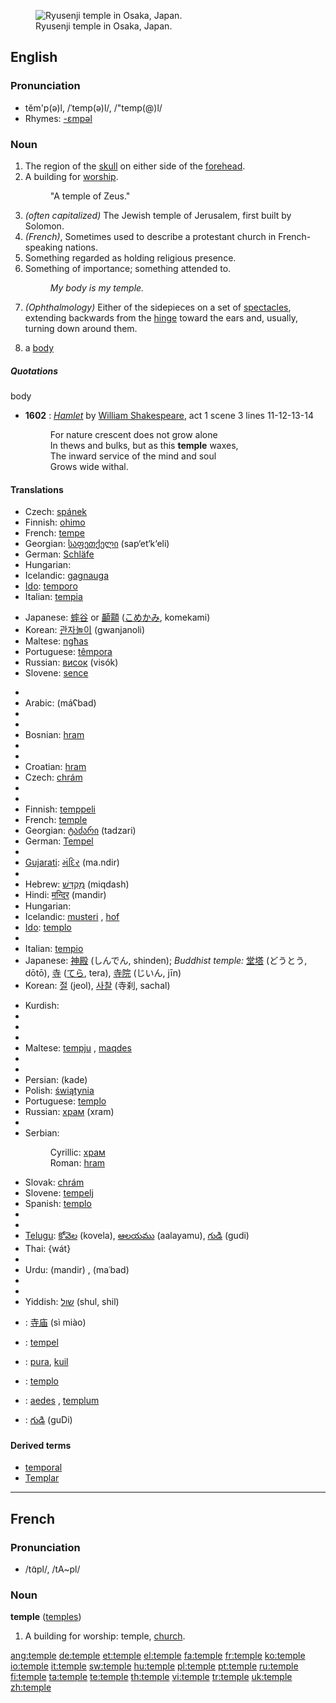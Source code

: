[[Image:Ryusenji-Temple01.JPG|thumb|right|Ryusenji temple in Osaka, Japan.]]
==English==

===Pronunciation===
*tĕm'p(ə)l, /ˈtemp(ə)l/, /"temp(@)l/
*Rhymes: [[Rhymes:English:-ɛmpəl|-ɛmpəl]]

===Noun===
{{en-noun}}

# The region of the [[skull]] on either side of the [[forehead]].
# A building for [[worship]].
#:"A temple of Zeus."
# ''(often capitalized)'' The Jewish temple of Jerusalem, first built by Solomon.
# ''(French)'', Sometimes used to describe a protestant church in French-speaking nations.
# Something regarded as holding religious presence.
# Something of importance; something attended to.
#:''My body is my temple.''
# ''(Ophthalmology)'' Either of the sidepieces on a set of [[spectacles]], extending backwards from the [[hinge]] toward the ears and, usually, turning down around them.
# {{obsolete}} a [[body]]
=====Quotations=====
;body
*'''1602''' : ''[[s:Hamlet|Hamlet]]'' by [[w:William Shakespeare|William Shakespeare]], act 1 scene 3 lines 11-12-13-14
*: For nature crescent does not grow alone
*: In thews and bulks, but as this '''temple''' waxes, 
*: The inward service of the mind and soul
*: Grows wide withal.

====Translations====
{{trans-top|region of skull}}
*Czech: [[spánek]] {{m}}
*Finnish: [[ohimo]]
*French: [[tempe]] {{f}}
*Georgian: [[საფეთქელი]] (sap‘et‘k‘eli)
*German: [[Schläfe]] {{f}}
*Hungarian: {{t|hu|halánték}}
*Icelandic: [[gagnauga]] {{n}}
*[[Ido]]: [[temporo]]
*Italian: [[tempia]] {{f}}
{{trans-mid}}
*Japanese: [[蟀谷]] or [[顳顬]] ([[こめかみ]], komekami)
*Korean: [[관자놀이]] (gwanjanoli)
*Maltese: [[ngħas]] {{m}}
*Portuguese: [[têmpora]] {{f}}
*Russian: [[висок]] (visók) {{m}}
*Slovene: [[sence]] {{n}}
{{trans-bottom}}

{{trans-top|worship place}}
*{{trreq|Albanian}}
*Arabic: {{Arab|[[معبد|مَعْبَد]]}} (máʕbad) {{m}}
*{{trreq|Armenian}}
*{{trreq|Basque}}
*Bosnian: [[hram]] {{m}}
*{{trreq|Bulgarian}}
*{{trreq|Chinese}}
*Croatian: [[hram]] {{m}}
*Czech: [[chrám]] {{m}}
*{{trreq|Danish}}
*{{trreq|Dutch}}
*Finnish: [[temppeli]]
*French: [[temple#French|temple]] {{m}}
*Georgian: [[ტაძარი]] (tadzari)
*German: [[Tempel]] {{m}}
*{{trreq|Greek}}
*[[Gujarati]]: [[મંદિર]] (ma.ndir) {{n}}
*{{trreq|Hawaiian}}
*Hebrew: [[מקדש|מִקְדָּשׁ]] (miqdash) {{m}}
*Hindi: [[मन्दिर]] (mandir) {{m}}
*Hungarian: {{t|hu|templom}}
*Icelandic: [[musteri]] {{n}}, [[hof]] {{n}}
*[[Ido]]: [[templo]]
*{{trreq|Indonesian}}
*Italian: [[tempio]] {{m}}
*Japanese: [[神殿]] (しんでん, shinden); ''Buddhist temple:'' [[堂塔]] (どうとう, dōtō), [[寺]] ([[てら]], tera), [[寺院]] (じいん, jīn)
*Korean: [[절]] (jeol), [[사찰]] (寺刹, sachal)
{{trans-mid}}
*Kurdish: {{KUchar|[[په‌رستگا]]}}
*{{trreq|Latin}}
*{{trreq|Latvian}}
*{{trreq|Lithuanian}}
*Maltese: [[tempju]] {{m}}, [[maqdes]] {{m}}
*{{trreq|Mongolian}}
*{{trreq|Old English}}
*Persian: {{fa-Arab|[[کده]]}} (kade)
*Polish: [[świątynia]] {{f}}
*Portuguese: [[templo]] {{m}}
*Russian: [[храм]] (xram) {{m}}
*{{trreq|Sanskrit}}
*Serbian:
*:Cyrillic: [[храм#Serbian|храм]] {{m}}
*:Roman: [[hram#Serbian|hram]] {{m}}
*Slovak: [[chrám#Slovak|chrám]] {{m}}
*Slovene: [[tempelj]] {{m}}
*Spanish: [[templo]] {{m}}
*{{trreq|Swahili}}
*{{trreq|Tamil}}
*[[Telugu]]: [[కోవెల]] (kovela), [[ఆలయము]] (aalayamu), [[గుడి]] (gudi)
*Thai: {{Thai|[[วัด]]}} {wát}
*{{trreq|Turkish}}
*Urdu: {{ur-Arab|[[مندر]]}} (mandir) {{m}}, {{ur-Arab|[[معبد]]}} (maʿbad) {{m}}
*{{trreq|Vietnamese}}
*{{trreq|Welsh}}
*Yiddish: [[שול]] (shul, shil) {{f}}
{{trans-bottom}}

{{trans-top|holding the religious presence}}
{{trans-mid}}
{{trans-bottom}}

{{trans-top|something of importance}}
{{trans-mid}}
{{trans-bottom}}

{{checktrans-top}}
*{{ttbc|Chinese}}: [[寺庙]] (sì miào)
*{{ttbc|Dutch}}: [[tempel]] {{m}}
*{{ttbc|Indonesian}}: [[pura]], [[kuil]]
*{{ttbc|Interlingua}}: [[templo]]
*{{ttbc|Latin}}: [[aedes]] {{f}}, [[templum]] {{n}}
*{{ttbc|Telugu}}: [[గుడి]] (guDi)
{{checktrans-bottom}}

====Derived terms====
*[[temporal]]
*[[Templar]]

----

==French==

===Pronunciation===
*/tɑ̃pl/, /tA~pl/

===Noun===
'''temple''' {{m}} ([[temples]])

# A building for worship: temple, [[church]].

[[ang:temple]]
[[de:temple]]
[[et:temple]]
[[el:temple]]
[[fa:temple]]
[[fr:temple]]
[[ko:temple]]
[[io:temple]]
[[it:temple]]
[[sw:temple]]
[[hu:temple]]
[[pl:temple]]
[[pt:temple]]
[[ru:temple]]
[[fi:temple]]
[[ta:temple]]
[[te:temple]]
[[th:temple]]
[[vi:temple]]
[[tr:temple]]
[[uk:temple]]
[[zh:temple]]